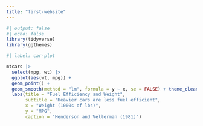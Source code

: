 ```yaml
---
title: "first-website"
---
```


``` r
#| output: false
#| echo: false
library(tidyverse)
library(ggthemes)
```

``` r
#| label: car-plot

mtcars |> 
  select(mpg, wt) |> 
  ggplot(aes(wt, mpg)) +
  geom_point() +
  geom_smooth(method = "lm", formula = y ~ x, se = FALSE) + theme_clean() +
  labs(title = "Fuel Efficiency and Weight",
       subtitle = "Heavier cars are less fuel efficient", 
       x = "Weight (1000s of lbs)", 
       y = "MPG", 
       caption = "Henderson and Vellerman (1981)")

```

